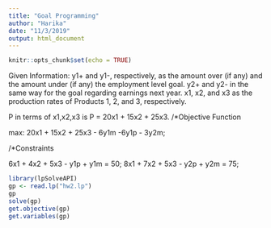 ---
title: "Goal Programming"
author: "Harika"
date: "11/3/2019"
output: html_document
---

```{r setup, include=FALSE}
knitr::opts_chunk$set(echo = TRUE)
```
Given Information:
 y1+ and y1-, respectively, as the amount over (if any) and the amount under (if any) the employment level goal.
 y2+ and y2- in the same way for the goal regarding earnings next year. 
 x1, x2, and x3 as the production rates of Products 1, 2, and 3, respectively. 

P in terms of x1,x2,x3 is P = 20x1 + 15x2 + 25x3.
/*Objective Function 

max: 20x1 + 15x2 + 25x3 - 6y1m -6y1p - 3y2m;

/*Constraints

6x1 + 4x2 + 5x3 - y1p + y1m = 50;
8x1 + 7x2 + 5x3 - y2p + y2m = 75;



```{r}
library(lpSolveAPI)
gp <- read.lp("hw2.lp")
gp
solve(gp)
get.objective(gp)
get.variables(gp)
```




